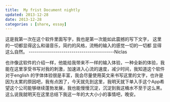 ```yaml
---
title:  My frist Document nightly
updated: 2013-12-28
date: 2013-12-28
categories : [share, essay]
---
```

这是我第一次在这个软件里面写字，我也是第一次能如此震撼的写下文字，
这里的一切都显得这么和谐音乐，简约的风格，流畅的输入的感觉一切的一切都
显得这么自然。 ------------------------------------------Niclas


也许像这软件的介绍一样，他能给我带来不一样的输入体验，一种全新的体验，我能在这里享受书写对我的刺激，加速进入心流的速度，减少时间，我知道这个软件对于english 的字体体验很是丰富，我会尽量使用英文来书写这里的文字，也许是因为太累的原因吧，我有点困了，今天就先到这里，我明天就下单入手这个App希望这个公司能够继续蓬勃发展，我也能慢慢沉淀，沉淀到我这桶水不至于这么黑。这么说我就明天在这里总结下我这一年的大大小小的事情吧，晚安。

